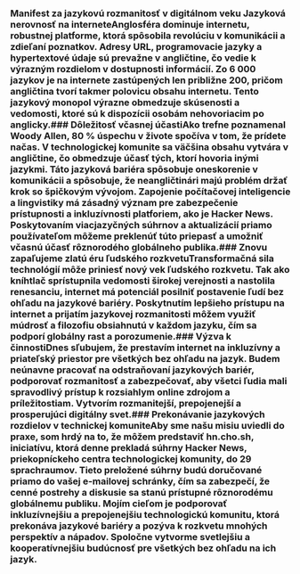 
<Steps>

### Manifest za jazykovú rozmanitosť v digitálnom veku Jazyková nerovnosť na interneteAnglosféra dominuje internetu, robustnej platforme, ktorá spôsobila revolúciu v komunikácii a zdieľaní poznatkov. Adresy URL, programovacie jazyky a hypertextové údaje sú prevažne v angličtine, čo vedie k výrazným rozdielom v dostupnosti informácií. Zo 6 000 jazykov je na internete zastúpených len približne 200, pričom angličtina tvorí takmer polovicu obsahu internetu. Tento jazykový monopol výrazne obmedzuje skúsenosti a vedomosti, ktoré sú k dispozícii osobám nehovoriacim po anglicky.### Dôležitosť včasnej účastiAko trefne poznamenal Woody Allen, 80 % úspechu v živote spočíva v tom, že prídete načas. V technologickej komunite sa väčšina obsahu vytvára v angličtine, čo obmedzuje účasť tých, ktorí hovoria inými jazykmi. Táto jazyková bariéra spôsobuje oneskorenie v komunikácii a spôsobuje, že neangličtinári majú problém držať krok so špičkovým vývojom. Zapojenie počítačovej inteligencie a lingvistiky má zásadný význam pre zabezpečenie prístupnosti a inkluzívnosti platforiem, ako je Hacker News. Poskytovaním viacjazyčných súhrnov a aktualizácií priamo používateľom môžeme preklenúť túto priepasť a umožniť včasnú účasť rôznorodého globálneho publika.### Znovu zapaľujeme zlatú éru ľudského rozkvetuTransformačná sila technológií môže priniesť nový vek ľudského rozkvetu. Tak ako kníhtlač sprístupnila vedomosti širokej verejnosti a nastolila renesanciu, internet má potenciál posilniť postavenie ľudí bez ohľadu na jazykové bariéry. Poskytnutím lepšieho prístupu na internet a prijatím jazykovej rozmanitosti môžem využiť múdrosť a filozofiu obsiahnutú v každom jazyku, čím sa podporí globálny rast a porozumenie.### Výzva k činnostiDnes sľubujem, že prestavím internet na inkluzívny a priateľský priestor pre všetkých bez ohľadu na jazyk. Budem neúnavne pracovať na odstraňovaní jazykových bariér, podporovať rozmanitosť a zabezpečovať, aby všetci ľudia mali spravodlivý prístup k rozsiahlym online zdrojom a príležitostiam. Vytvorím rozmanitejší, prepojenejší a prosperujúci digitálny svet.### Prekonávanie jazykových rozdielov v technickej komuniteAby sme našu misiu uviedli do praxe, som hrdý na to, že môžem predstaviť hn.cho.sh, iniciatívu, ktorá denne prekladá súhrny Hacker News, priekopníckeho centra technologickej komunity, do 29 sprachraumov. Tieto preložené súhrny budú doručované priamo do vašej e-mailovej schránky, čím sa zabezpečí, že cenné postrehy a diskusie sa stanú prístupné rôznorodému globálnemu publiku. Mojím cieľom je podporovať inkluzívnejšiu a prepojenejšiu technologickú komunitu, ktorá prekonáva jazykové bariéry a pozýva k rozkvetu mnohých perspektív a nápadov. Spoločne vytvorme svetlejšiu a kooperatívnejšiu budúcnosť pre všetkých bez ohľadu na ich jazyk.</Steps>
